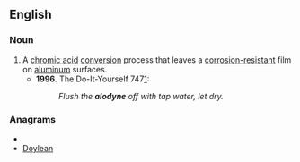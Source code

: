 ==English==

===Noun===

{{en-noun}}

# A [[chromic acid]] [[conversion]] process that leaves a [[corrosion-resistant]] film on [[aluminum]] surfaces.
#*'''1996.''' The Do-It-Yourself 747[http://www.wanttaja.com/avlinks/diy747.htm]:
#*:''Flush the '''alodyne''' off with tap water, let dry.''

===Anagrams===
* {{alphagram|adelnoy}}
* [[Doylean#English|Doylean]]
